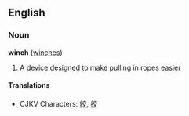 ==English==

===Noun===
'''winch''' ([[winches]])
#A device designed to make pulling in ropes easier

====Translations====
*CJKV Characters: [[絞]], [[绞]]